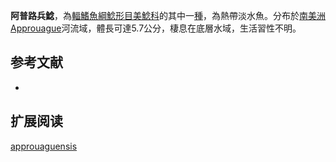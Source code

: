 {{Speciesbox
| name = 阿普路兵鯰
| image =  
| image_width = 250px
| image_caption = 
| status = NE
| status_system = IUCN3.1
| genus = Corydoras
| species = approuaguensis 
| authority = [[Nijssen_&_Isbrücker|Nijssen & Isbrücker]], 1983
| synonyms =  
}}

'''阿普路兵鯰'''，為[[輻鰭魚綱|輻鰭魚綱]][[鯰形目|鯰形目]][[美鯰科|美鯰科]]的其中一[[種|種]]，為熱帶淡水魚。分布於[[南美洲|南美洲]]Approuague河流域，體長可達5.7公分，棲息在底層水域，生活習性不明。

==参考文献==
*{{FishBase_species|genus=Corydoras|species=approuaguensis |year=2014|month=11}}

== 扩展阅读 ==
{{refbegin}}
{{wikispecies-inline|Corydoras approuaguensis |阿普路兵鯰}}
{{refend}}
{{Taxonbar|from=Q3694940}}

[[Category:兵鯰屬|approuaguensis]]